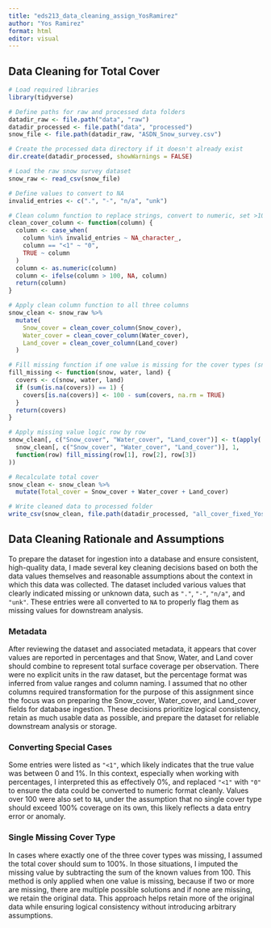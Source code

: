 ```yaml
---
title: "eds213_data_cleaning_assign_YosRamirez"
author: "Yos Ramirez"
format: html
editor: visual
---
```


## Data Cleaning for Total Cover 

```r
# Load required libraries
library(tidyverse)

# Define paths for raw and processed data folders
datadir_raw <- file.path("data", "raw")
datadir_processed <- file.path("data", "processed")
snow_file <- file.path(datadir_raw, "ASDN_Snow_survey.csv")

# Create the processed data directory if it doesn't already exist
dir.create(datadir_processed, showWarnings = FALSE)

```

```r
# Load the raw snow survey dataset
snow_raw <- read_csv(snow_file)

```

```r
# Define values to convert to NA
invalid_entries <- c(".", "-", "n/a", "unk")

# Clean column function to replace strings, convert to numeric, set >100 to NA
clean_cover_column <- function(column) {
  column <- case_when(
    column %in% invalid_entries ~ NA_character_,
    column == "<1" ~ "0",
    TRUE ~ column
  )
  column <- as.numeric(column)
  column <- ifelse(column > 100, NA, column)
  return(column)
}

# Apply clean column function to all three columns
snow_clean <- snow_raw %>%
  mutate(
    Snow_cover = clean_cover_column(Snow_cover),
    Water_cover = clean_cover_column(Water_cover),
    Land_cover = clean_cover_column(Land_cover)
  )

```

```r
# Fill missing function if one value is missing for the cover types (snow, water, land) to equal 100
fill_missing <- function(snow, water, land) {
  covers <- c(snow, water, land)
  if (sum(is.na(covers)) == 1) {
    covers[is.na(covers)] <- 100 - sum(covers, na.rm = TRUE)
  }
  return(covers)
}

# Apply missing value logic row by row
snow_clean[, c("Snow_cover", "Water_cover", "Land_cover")] <- t(apply(
  snow_clean[, c("Snow_cover", "Water_cover", "Land_cover")], 1,
  function(row) fill_missing(row[1], row[2], row[3])
))

# Recalculate total cover
snow_clean <- snow_clean %>%
  mutate(Total_cover = Snow_cover + Water_cover + Land_cover)

```

```r
# Write cleaned data to processed folder
write_csv(snow_clean, file.path(datadir_processed, "all_cover_fixed_YosRamirez.csv"))

```

## Data Cleaning Rationale and Assumptions

To prepare the dataset for ingestion into a database and ensure consistent, high-quality data, I made several key cleaning decisions based on both the data values themselves and reasonable assumptions about the context in which this data was collected. The dataset included various values that clearly indicated missing or unknown data, such as `"."`, `"-"`, `"n/a"`, and `"unk"`. These entries were all converted to `NA` to properly flag them as missing values for downstream analysis.

### Metadata 

After reviewing the dataset and associated metadata, it appears that cover values are reported in percentages and that Snow, Water, and Land cover should combine to represent total surface coverage per observation. There were no explicit units in the raw dataset, but the percentage format was inferred from value ranges and column naming. I assumed that no other columns required transformation for the purpose of this assignment since the focus was on preparing the Snow_cover, Water_cover, and Land_cover fields for database ingestion. These decisions prioritize logical consistency, retain as much usable data as possible, and prepare the dataset for reliable downstream analysis or storage.

### Converting Special Cases

Some entries were listed as `"<1"`, which likely indicates that the true value was between 0 and 1%. In this context, especially when working with percentages, I interpreted this as effectively 0%, and replaced `"<1"` with `"0"` to ensure the data could be converted to numeric format cleanly. Values over 100 were also set to `NA`, under the assumption that no single cover type should exceed 100% coverage on its own, this likely reflects a data entry error or anomaly.

### Single Missing Cover Type

In cases where exactly one of the three cover types was missing, I assumed the total cover should sum to 100%. In those situations, I imputed the missing value by subtracting the sum of the known values from 100. This method is only applied when one value is missing, because if two or more are missing, there are multiple possible solutions and if none are missing, we retain the original data. This approach helps retain more of the original data while ensuring logical consistency without introducing arbitrary assumptions.



